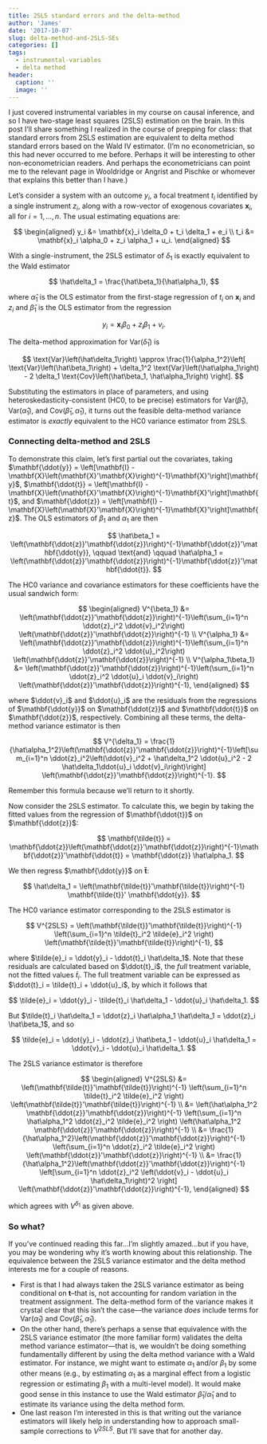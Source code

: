 ```yaml
---
title: 2SLS standard errors and the delta-method
author: 'James'
date: '2017-10-07'
slug: delta-method-and-2SLS-SEs
categories: []
tags:
  - instrumental-variables
  - delta method
header:
  caption: ''
  image: ''
---
```


I just covered instrumental variables in my course on causal inference, and so I have two-stage least squares (2SLS) estimation on the brain. In this post I'll share something I realized in the course of prepping for class: that standard errors from 2SLS estimation are equivalent to delta method standard errors based on the Wald IV estimator. (I'm no econometrician, so this had never occurred to me before. Perhaps it will be interesting to other non-econometrician readers. And perhaps the econometricians can point me to the relevant page in Wooldridge or Angrist and Pischke or whomever that explains this better than I have.)

Let's consider a system with an outcome $y_i$, a focal treatment $t_i$ identified by a single instrument $z_i$, along with a row-vector of exogenous covariates $\mathbf{x}_i$, all for $i = 1,...,n$. The usual estimating equations are:

$$
\begin{aligned}
y_i &= \mathbf{x}_i \delta_0 + t_i \delta_1 + e_i \\
t_i &= \mathbf{x}_i \alpha_0 + z_i \alpha_1 + u_i.
\end{aligned}
$$

With a single-instrument, the 2SLS estimator of $\delta_1$ is exactly equivalent to the Wald estimator

$$
\hat\delta_1 = \frac{\hat\beta_1}{\hat\alpha_1},
$$

where $\hat\alpha_1$ is the OLS estimator from the first-stage regression of $t_i$ on $\mathbf{x}_i$ and $z_i$ and $\hat\beta_1$ is the OLS estimator from the regression 

$$
y_i = \mathbf{x}_i \beta_0 + z_i \beta_1 + v_i.
$$

The delta-method approximation for $\text{Var}(\hat\delta_1)$ is 

$$
\text{Var}\left(\hat\delta_1\right) \approx \frac{1}{\alpha_1^2}\left[ \text{Var}\left(\hat\beta_1\right) + \delta_1^2 \text{Var}\left(\hat\alpha_1\right) - 2 \delta_1 \text{Cov}\left(\hat\beta_1, \hat\alpha_1\right) \right]. 
$$

Substituting the estimators in place of parameters, and using heteroskedasticity-consistent (HC0, to be precise) estimators for $\text{Var}\left(\hat\beta_1\right)$, $\text{Var}\left(\hat\alpha_1\right)$, and $\text{Cov}\left(\hat\beta_1, \hat\alpha_1\right)$, it turns out the feasible delta-method variance estimator is _exactly_ equivalent to the HC0 variance estimator from 2SLS. 

### Connecting delta-method and 2SLS

To demonstrate this claim, let's first partial out the covariates, taking $\mathbf{\ddot{y}} = \left[\mathbf{I} - \mathbf{X}\left(\mathbf{X}'\mathbf{X}\right)^{-1}\mathbf{X}'\right]\mathbf{y}$, $\mathbf{\ddot{t}} = \left[\mathbf{I} - \mathbf{X}\left(\mathbf{X}'\mathbf{X}\right)^{-1}\mathbf{X}'\right]\mathbf{t}$, and $\mathbf{\ddot{z}} = \left[\mathbf{I} - \mathbf{X}\left(\mathbf{X}'\mathbf{X}\right)^{-1}\mathbf{X}'\right]\mathbf{z}$. The OLS estimators of $\beta_1$ and $\alpha_1$ are then 

$$
\hat\beta_1 = \left(\mathbf{\ddot{z}}'\mathbf{\ddot{z}}\right)^{-1}\mathbf{\ddot{z}}'\mathbf{\ddot{y}}, \qquad \text{and} \qquad \hat\alpha_1 = \left(\mathbf{\ddot{z}}'\mathbf{\ddot{z}}\right)^{-1}\mathbf{\ddot{z}}'\mathbf{\ddot{t}}.
$$

The HC0 variance and covariance estimators for these coefficients have the usual sandwich form: 

$$
\begin{aligned}
V^{\beta_1} &= \left(\mathbf{\ddot{z}}'\mathbf{\ddot{z}}\right)^{-1}\left(\sum_{i=1}^n \ddot{z}_i^2 \ddot{v}_i^2\right) \left(\mathbf{\ddot{z}}'\mathbf{\ddot{z}}\right)^{-1} \\
V^{\alpha_1} &= \left(\mathbf{\ddot{z}}'\mathbf{\ddot{z}}\right)^{-1}\left(\sum_{i=1}^n \ddot{z}_i^2 \ddot{u}_i^2\right) \left(\mathbf{\ddot{z}}'\mathbf{\ddot{z}}\right)^{-1} \\
V^{\alpha_1\beta_1} &= \left(\mathbf{\ddot{z}}'\mathbf{\ddot{z}}\right)^{-1}\left(\sum_{i=1}^n \ddot{z}_i^2 \ddot{u}_i \ddot{v}_i\right) \left(\mathbf{\ddot{z}}'\mathbf{\ddot{z}}\right)^{-1},
\end{aligned}
$$

where $\ddot{v}_i$ and $\ddot{u}_i$ are the residuals from the regressions of $\mathbf{\ddot{y}}$ on $\mathbf{\ddot{z}}$ and $\mathbf{\ddot{t}}$ on $\mathbf{\ddot{z}}$, respectively. Combining all these terms, the delta-method variance estimator is then 

$$
V^{\delta_1} = \frac{1}{\hat\alpha_1^2}\left(\mathbf{\ddot{z}}'\mathbf{\ddot{z}}\right)^{-1}\left[\sum_{i=1}^n \ddot{z}_i^2\left(\ddot{v}_i^2 + \hat\delta_1^2 \ddot{u}_i^2 - 2 \hat\delta_1\ddot{u}_i \ddot{v}_i\right)\right] \left(\mathbf{\ddot{z}}'\mathbf{\ddot{z}}\right)^{-1}.
$$

Remember this formula because we'll return to it shortly.

Now consider the 2SLS estimator. To calculate this, we begin by taking the fitted values from the regression of $\mathbf{\ddot{t}}$ on $\mathbf{\ddot{z}}$:

$$
\mathbf{\tilde{t}} = \mathbf{\ddot{z}}\left(\mathbf{\ddot{z}}'\mathbf{\ddot{z}}\right)^{-1}\mathbf{\ddot{z}}'\mathbf{\ddot{t}} = \mathbf{\ddot{z}} \hat\alpha_1.
$$

We then regress $\mathbf{\ddot{y}}$ on $\mathbf{\tilde{t}}$:

$$
\hat\delta_1 = \left(\mathbf{\tilde{t}}'\mathbf{\tilde{t}}\right)^{-1} \mathbf{\tilde{t}}' \mathbf{\ddot{y}}.
$$

The HC0 variance estimator corresponding to the 2SLS estimator is 

$$
V^{2SLS} = \left(\mathbf{\tilde{t}}'\mathbf{\tilde{t}}\right)^{-1} \left(\sum_{i=1}^n \tilde{t}_i^2 \tilde{e}_i^2 \right) \left(\mathbf{\tilde{t}}'\mathbf{\tilde{t}}\right)^{-1},
$$

where $\tilde{e}_i = \ddot{y}_i - \ddot{t}_i \hat\delta_1$. Note that these residuals are calculated based on $\ddot{t}_i$, the _full_ treatment variable, not the fitted values $\tilde{t}_i$. The full treatment variable can be expressed as $\ddot{t}_i = \tilde{t}_i + \ddot{u}_i$, by which it follows that 

$$
\tilde{e}_i = \ddot{y}_i - \tilde{t}_i \hat\delta_1 - \ddot{u}_i \hat\delta_1.
$$

But $\tilde{t}_i \hat\delta_1 = \ddot{z}_i \hat\alpha_1 \hat\delta_1 = \ddot{z}_i \hat\beta_1$, and so 

$$
\tilde{e}_i = \ddot{y}_i - \ddot{z}_i \hat\beta_1 - \ddot{u}_i \hat\delta_1 = \ddot{v}_i - \ddot{u}_i \hat\delta_1.
$$

The 2SLS variance estimator is therefore

$$
\begin{aligned}
V^{2SLS} &= \left(\mathbf{\tilde{t}}'\mathbf{\tilde{t}}\right)^{-1} \left(\sum_{i=1}^n \tilde{t}_i^2 \tilde{e}_i^2 \right) \left(\mathbf{\tilde{t}}'\mathbf{\tilde{t}}\right)^{-1} \\
&= \left(\hat\alpha_1^2 \mathbf{\ddot{z}}'\mathbf{\ddot{z}}\right)^{-1} \left(\sum_{i=1}^n \hat\alpha_1^2 \ddot{z}_i^2 \tilde{e}_i^2 \right) \left(\hat\alpha_1^2 \mathbf{\ddot{z}}'\mathbf{\ddot{z}}\right)^{-1} \\
&= \frac{1}{\hat\alpha_1^2}\left(\mathbf{\ddot{z}}'\mathbf{\ddot{z}}\right)^{-1} \left(\sum_{i=1}^n \ddot{z}_i^2 \tilde{e}_i^2 \right) \left(\mathbf{\ddot{z}}'\mathbf{\ddot{z}}\right)^{-1} \\
&= \frac{1}{\hat\alpha_1^2}\left(\mathbf{\ddot{z}}'\mathbf{\ddot{z}}\right)^{-1} \left[\sum_{i=1}^n \ddot{z}_i^2 \left(\ddot{v}_i - \ddot{u}_i \hat\delta_1\right)^2 \right] \left(\mathbf{\ddot{z}}'\mathbf{\ddot{z}}\right)^{-1},
\end{aligned}
$$

which agrees with $V^{\delta_1}$ as given above.

### So what?

If you've continued reading this far...I'm slightly amazed...but if you have, you may be wondering why it's worth knowing about this relationship. The equivalence between the 2SLS variance estimator and the delta method interests me for a couple of reasons. 

- First is that I had always taken the 2SLS variance estimator as being conditional on $\mathbf{t}$--that is, not accounting for random variation in the treatment assignment. The delta-method form of the variance makes it crystal clear that this isn't the case---the variance _does_ include terms for $\text{Var}(\hat\alpha_1)$ and $\text{Cov}(\hat\beta_1, \hat\alpha_1)$. 
- On the other hand, there's perhaps a sense that equivalence with the 2SLS variance estimator (the more familiar form) validates the delta method variance estimator---that is, we wouldn't be doing something fundamentally different by using the delta method variance with a Wald estimator. For instance, we might want to estimate $\alpha_1$ and/or $\beta_1$ by some other means (e.g., by estimating $\alpha_1$ as a marginal effect from a logistic regression or estimating $\beta_1$ with a multi-level model). It would make good sense in this instance to use the Wald estimator $\hat\beta_1 / \hat\alpha_1$ and to estimate its variance using the delta method form. 
- One last reason I'm interested in this is that writing out the variance estimators will likely help in understanding how to approach small-sample corrections to $V^{2SLS}$. But I'll save that for another day.

